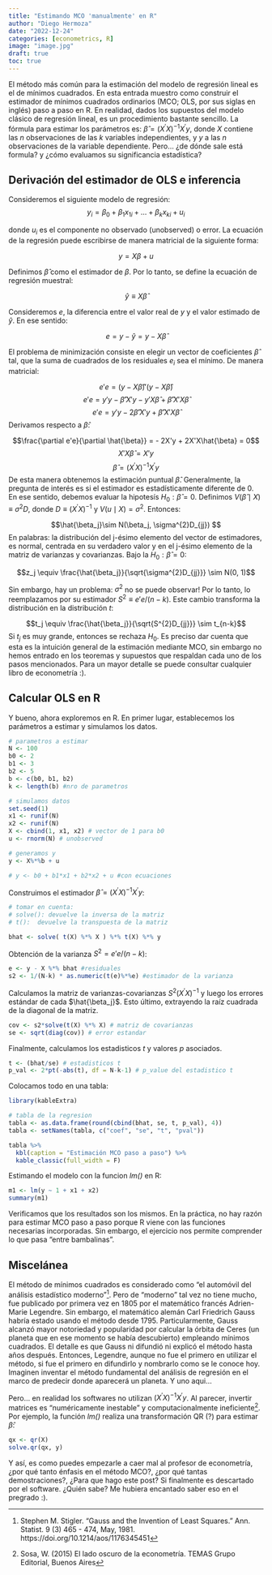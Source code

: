 ```yaml
---
title: "Estimando MCO 'manualmente' en R"
author: "Diego Hermoza"
date: "2022-12-24"
categories: [econometrics, R]
image: "image.jpg"
draft: true
toc: true
---
```


El método más común para la estimación del modelo de regresión lineal es el de mínimos cuadrados. En esta entrada muestro como construir el estimador de mínimos cuadrados ordinarios (MCO; OLS, por sus siglas en inglés) paso a paso en R. En realidad, dados los supuestos del modelo clásico de regresión lineal, es un procedimiento bastante sencillo. La fórmula para estimar los parámetros es: $\hat{\beta} = {(X^{\prime}X)}^{-1}X^{\prime}y$, donde $X$ contiene las $n$ observaciones de las $k$ variables independientes, y $y$ a las $n$ observaciones de la variable dependiente. Pero... ¿de dónde sale está formula? y ¿cómo evaluamos su significancia estadística?

## Derivación del estimador de OLS e inferencia

Consideremos el siguiente modelo de regresión:
$$y_i = \beta_0 + \beta_1x_{1i}  + ... + \beta_kx_{ki} + u_i$$ 

donde $u_i$ es el componente no observado (unobserved) o error. La ecuación de la regresión puede escribirse de manera matricial de la siguiente forma:

$$y = X\beta + u$$ 

Definimos $\hat{\beta}$ como el estimador de $\beta$. 
Por lo tanto, se define la ecuación de regresión muestral:

$$\hat{y} \equiv X\hat{\beta}$$ 

Consideremos $e$, la diferencia entre el valor real de $y$ y el valor estimado de $\hat{y}$. En ese sentido:  

$$e = y - \hat{y} = y - X\hat{\beta}$$ 

El problema de minimización consiste en elegir un vector de coeficientes $\hat{\beta}$ tal, que la suma de cuadrados de los residuales $e_i$ sea el mínimo. De manera matricial:

$$e'e =  (y - X\hat{\beta})'(y - X\hat{\beta})$$ 
$$e'e =  y'y - \hat{\beta}'X'y - y'X\hat{\beta} + \hat{\beta}'X'X\hat{\beta}$$
$$e'e =  y'y - 2\hat{\beta}'X'y + \hat{\beta}'X'X\hat{\beta}$$
Derivamos respecto a $\hat{\beta}$:

$$\frac{\partial e'e}{\partial \hat{\beta}} = - 2X'y + 2X'X\hat{\beta} = 0$$ 
$$ X'X\hat{\beta} = X'y$$
$$\hat{\beta} = {(X^{\prime}X)}^{-1}X^{\prime}y $$
De esta manera obtenemos la estimación puntual $\hat{\beta}$. Generalmente, la pregunta de interés es si el estimador es estadísticamente diferente de $0$.  En ese sentido, debemos evaluar la hipotesís $H_0: \hat{\beta} = 0$. Definimos $V(\hat{\beta} \mid X) \equiv \sigma^{2}D$, donde $D \equiv {(X^{\prime}X)}^{-1}$ y $V(u\mid X) = \sigma^{2}$. Entonces: 

$$\hat{\beta_j}\sim N(\beta_j, \sigma^{2}D_{jj}) $$
En palabras: la distribución del j-ésimo elemento del vector de estimadores, es normal, centrada en su verdadero valor y en el j-ésimo elemento de la matriz de varianzas y covarianzas. Bajo la $H_0: \hat{\beta} = 0$:

$$z_j \equiv \frac{\hat{\beta_j}}{\sqrt{\sigma^{2}D_{jj}}} \sim N(0, 1)$$

Sin embargo, hay un problema: $\sigma^{2}$ no se puede observar! Por lo tanto, lo reemplazamos por su estimador $S^{2} \equiv e'e/(n-k)$. Este cambio transforma la distribución en la distribución $t$: 

$$t_j \equiv \frac{\hat{\beta_j}}{\sqrt{S^{2}D_{jj}}} \sim t_{n-k}$$
Si $t_j$ es muy grande, entonces se rechaza $H_0$. Es preciso dar cuenta que esta es la intuición general de la estimación mediante MCO, sin embargo no hemos entrado en los teoremas y supuestos que respaldan cada uno de los pasos mencionados. Para un mayor detalle se puede consultar cualquier libro de econometría :).   

## Calcular OLS en R 

Y bueno, ahora exploremos en R. En primer lugar, establecemos los parámetros a estimar y simulamos los datos. 

```r
# parametros a estimar
N <- 100
b0 <- 2 
b1 <- 3 
b2 <- 5
b <- c(b0, b1, b2)
k <- length(b) #nro de parametros

# simulamos datos
set.seed(1)
x1 <- runif(N) 
x2 <- runif(N) 
X <- cbind(1, x1, x2) # vector de 1 para b0
u <- rnorm(N) # unobserved 

# generamos y
y <- X%*%b + u 

# y <- b0 + b1*x1 + b2*x2 + u #con ecuaciones 

```

Construimos el estimador $\hat{\beta} = {(X^{\prime}X)}^{-1}X^{\prime}y$:

```r
# tomar en cuenta: 
# solve(): devuelve la inversa de la matriz
# t():  devuelve la transpuesta de la matriz

bhat <- solve( t(X) %*% X ) %*% t(X) %*% y
```

Obtención de la varianza $S^{2} = e'e/(n-k)$:
```r
e <- y - X %*% bhat #residuales
s2 <- 1/(N-k) * as.numeric(t(e)%*%e) #estimador de la varianza
```

Calculamos la matriz de varianzas-covarianzas $S^{2}{(X^{\prime}X)}^{-1}$ y luego los errores estándar de cada $\hat{\beta_j}$. Esto último, extrayendo la raíz cuadrada de la diagonal de la matriz.

```r
cov <- s2*solve(t(X) %*% X) # matriz de covarianzas
se <- sqrt(diag(cov)) # error estandar
```

Finalmente, calculamos los estadisticos $t$ y valores $p$ asociados. 

```r
t <- (bhat/se) # estadisticos t
p_val <- 2*pt(-abs(t), df = N-k-1) # p_value del estadistico t
```

Colocamos todo en una tabla:

```r
library(kableExtra)

# tabla de la regresion
tabla <- as.data.frame(round(cbind(bhat, se, t, p_val), 4))
tabla <- setNames(tabla, c("coef", "se", "t", "pval"))

tabla %>%
  kbl(caption = "Estimación MCO paso a paso") %>%
  kable_classic(full_width = F)  

```

Estimando el modelo con la funcion *lm()* en R:

```r
m1 <- lm(y ~ 1 + x1 + x2)
summary(m1)

```

Verificamos que los resultados son los mismos. En la práctica, no hay razón para estimar MCO paso a paso porque R viene con las funciones necesarias incorporadas. Sin embargo, el ejercicio nos permite comprender lo que pasa "entre bambalinas".  

## Miscelánea

El método de mínimos cuadrados es considerado como "el automóvil del análisis estadístico moderno”^[Stephen M. Stigler. "Gauss and the Invention of Least Squares." Ann. Statist. 9 (3) 465 - 474, May, 1981. https://doi.org/10.1214/aos/1176345451]. Pero de “moderno” tal vez no tiene mucho, fue publicado por primera vez en 1805 por el matemático francés Adrien-Marie Legendre. Sin embargo, el matemático alemán Carl Friedrich Gauss habría estado usando el método desde 1795. Particularmente, Gauss alcanzó mayor notoriedad y popularidad por calcular la órbita de Ceres (un planeta que en ese momento se había descubierto) empleando mínimos cuadrados. El detalle es que Gauss ni difundió ni explicó el método hasta años después. Entonces, Legendre, aunque no fue el primero en utilizar el método, si fue el primero en difundirlo y nombrarlo como se le conoce hoy. Imaginen inventar el método fundamental del análisis de regresión en el marco de predecir donde aparecerá un planeta. Y uno aqui...  

Pero... en realidad los softwares no utilizan ${(X^{\prime}X)}^{-1}X^{\prime}y$. Al parecer, invertir matrices es “numéricamente inestable” y computacionalmente ineficiente^[Sosa, W. (2015) El lado oscuro de la econometría. TEMAS Grupo Editorial, Buenos Aires]. Por ejemplo, la función *lm()* realiza una transformación QR (?) para estimar $\hat{\beta}$:

```r
qx <- qr(X)
solve.qr(qx, y)
```
Y así, es como puedes empezarle a caer mal al profesor de econometría, ¿por qué tanto énfasis en el método MCO?, ¿por qué tantas demostraciones?, ¿Para que hago este post? Si finalmente es descartado por el software. ¿Quién sabe? Me hubiera encantado saber eso en el pregrado :).  

